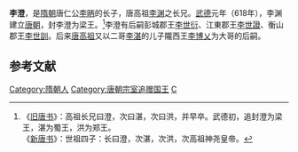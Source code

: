 '''李澄'''，是[[隋朝|隋朝]]唐仁公[[李昞_(北周)|李昞]]的长子，唐高祖[[李渊|李渊]]之长兄。[[武德|武德]]元年（618年），李渊建立[[唐朝|唐朝]]，封李澄为梁王。<ref>《[[旧唐书|旧唐书]]》：高祖长兄曰澄，次曰湛，次曰洪，并早卒。武德初，追封澄为梁王，湛为蜀王，洪为郑王。<br />《[[新唐书|新唐书]]》：世祖四子：长曰澄，次湛，次洪，次高祖神尧皇帝。</ref>李澄有后嗣彭城郡王[[李世衍|李世衍]]、江東郡王[[李世證|李世證]]、衡山郡王[[李世訓|李世訓]]。后来[[唐高祖|唐高祖]]又以二哥[[李湛|李湛]]的儿子隴西王[[李博乂|李博乂]]为大哥的后嗣。

==参考文献==
{{reflist}}

{{隋朝人小作品}}
[[Category:隋朝人|Category:隋朝人]]
[[Category:唐朝宗室追赠国王|Category:唐朝宗室追赠国王]]
[[Category:李姓|C]]